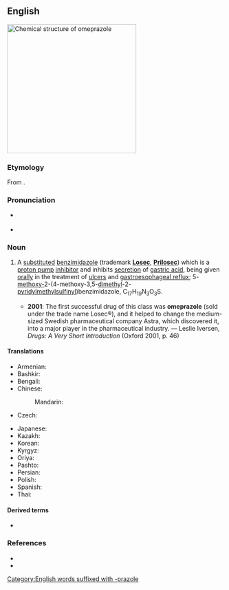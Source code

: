 ==English==
[[File:Omeprazole.svg|thumb|300px|Chemical structure of '''omeprazole''']]
{{wikipedia}}

===Etymology===
From {{af|en|oxy-|alt1=o(xy)-|metho-|alt2=me(tho)-|-prazole|t3=benzimidazole derivative|nocat=1}}.

===Pronunciation===
* {{a|RP}} {{IPA|en|/əʊˈmɛp.ɹə.zəʊl/}}
* {{a|GA}} {{IPA|en|/oʊˈmɛp.ɹəˌzoʊl/}}

===Noun===
{{en-noun|-}}

# {{lb|en|pharmaceutical drug}} A [[substitute]]d [[benzimidazole]] (trademark '''[[Losec]]''', '''[[Prilosec]]''') which is a [[proton pump]] [[inhibitor]] and inhibits [[secretion]] of [[gastric acid]], being given [[orally]] in the treatment of [[ulcer]]s and [[gastroesophageal reflux]]; 5-[[methoxy-]]2-(4-methoxy-3,5-[[dimethyl]]-2-[[pyridylmethyl]][[sulfinyl]])benzimidazole, C<sub>17</sub>H<sub>19</sub>N<sub>3</sub>O<sub>3</sub>S.
#* '''2001''': The first successful drug of this class was '''omeprazole''' (sold under the trade name Losec®), and it helped to change the medium-sized Swedish pharmaceutical company Astra, which discovered it, into a major player in the pharmaceutical industry. — Leslie Iversen, ''Drugs: A Very Short Introduction'' (Oxford 2001, p. 46)

====Translations====
{{trans-top}}
* Armenian: {{t|hy|օմեպրազոլ}}
* Bashkir: {{t|ba|омепразол}}
* Bengali: {{t|bn|ওমিপ্রাজল}}
* Chinese:
*: Mandarin: {{t+|cmn|奧美拉唑|tr=àoměilāzuò}}
* Czech: {{t|cs|omeprazol|m}}
{{trans-mid}}
* Japanese: {{t|ja|オメプラゾール|tr=omepurazōru}}
* Kazakh: {{t|kk|омепразол}}
* Korean: {{t|ko|오메프라졸}}
* Kyrgyz: {{t|ky|омепразол}}
* Oriya: {{t|or|ଓମେପ୍ରାଜୋଲ}}
* Pashto: {{t|ps|اوميپرازول|m}}
* Persian: {{t|fa|امپرازول}}
* Polish: {{t|pl|omeprazol|m}}
* Spanish: {{t|es|omeprazol|m}}
* Thai: {{t|th|โอเมปราโซล}}
{{trans-bottom}}

====Derived terms====
* {{l|en|esomeprazole}}

===References===
* {{R:Lexico}}
* {{R:MWO}}

[[Category:English words suffixed with -prazole]]